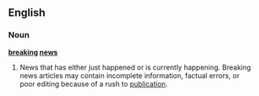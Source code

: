 ==English==
===Noun===
'''[[breaking]] [[news]]'''
#News that has either just happened or is currently happening. Breaking news articles may contain incomplete information, factual errors, or poor editing because of a rush to [[publication]].